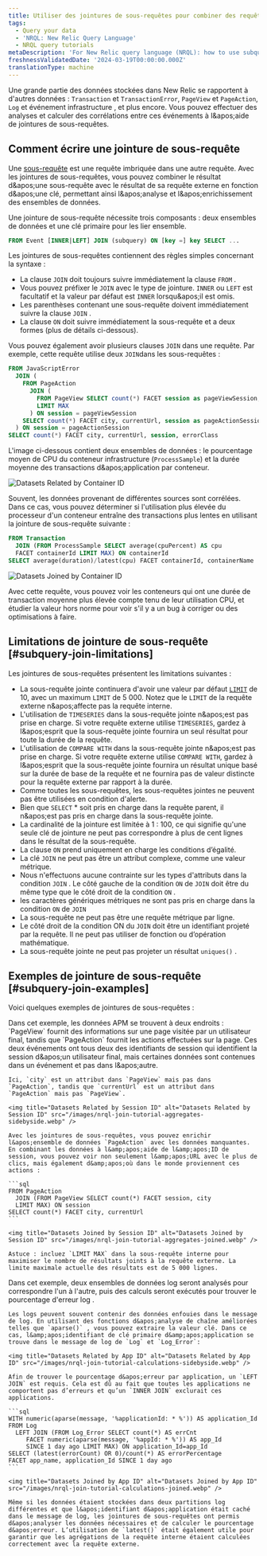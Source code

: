 ```yaml
---
title: Utiliser des jointures de sous-requêtes pour combiner des requêtes
tags:
  - Query your data
  - 'NRQL: New Relic Query Language'
  - NRQL query tutorials
metaDescription: 'For New Relic query language (NRQL): how to use subquery joins.'
freshnessValidatedDate: '2024-03-19T00:00:00.000Z'
translationType: machine
---
```


Une grande partie des données stockées dans New Relic se rapportent à d&apos;autres données : `Transaction` et `TransactionError`, `PageView` et `PageAction`, `Log` et événement infrastructure , et plus encore. Vous pouvez effectuer des analyses et calculer des corrélations entre ces événements à l&amp;apos;aide de jointures de sous-requêtes.

## Comment écrire une jointure de sous-requête

Une [sous-requête](/docs/query-your-data/nrql-new-relic-query-language/get-started/subqueries-in-nrql) est une requête imbriquée dans une autre requête. Avec les jointures de sous-requêtes, vous pouvez combiner le résultat d&amp;apos;une sous-requête avec le résultat de sa requête externe en fonction d&amp;apos;une clé, permettant ainsi l&amp;apos;analyse et l&amp;apos;enrichissement des ensembles de données.

Une jointure de sous-requête nécessite trois composants : deux ensembles de données et une clé primaire pour les lier ensemble.

```sql
FROM Event [INNER|LEFT] JOIN (subquery) ON [key =] key SELECT ...
```

Les jointures de sous-requêtes contiennent des règles simples concernant la syntaxe :

* La clause `JOIN` doit toujours suivre immédiatement la clause `FROM` .
* Vous pouvez préfixer le `JOIN` avec le type de jointure. `INNER` ou `LEFT` est facultatif et la valeur par défaut est `INNER` lorsqu&amp;apos;il est omis.
* Les parenthèses contenant une sous-requête doivent immédiatement suivre la clause `JOIN` .
* La clause `ON` doit suivre immédiatement la sous-requête et a deux formes (plus de détails ci-dessous).

Vous pouvez également avoir plusieurs clauses `JOIN` dans une requête. Par exemple, cette requête utilise deux `JOIN`dans les sous-requêtes :

```sql
FROM JavaScriptError
  JOIN (
    FROM PageAction
      JOIN (
        FROM PageView SELECT count(*) FACET session as pageViewSession, city
        LIMIT MAX
      ) ON session = pageViewSession
    SELECT count(*) FACET city, currentUrl, session as pageActionSession
  ) ON session = pageActionSession
SELECT count(*) FACET city, currentUrl, session, errorClass
```

L&apos;image ci-dessous contient deux ensembles de données : le pourcentage moyen de CPU du conteneur infrastructure (`ProcessSample`) et la durée moyenne des transactions d&amp;apos;application par conteneur.

<img title="Datasets related by container ID" alt="Datasets Related by Container ID" src="/images/nrql-join-tutorial-rows-sidebyside.webp" />

Souvent, les données provenant de différentes sources sont corrélées. Dans ce cas, vous pouvez déterminer si l&apos;utilisation plus élevée du processeur d&apos;un conteneur entraîne des transactions plus lentes en utilisant la jointure de sous-requête suivante :

```sql
FROM Transaction
  JOIN (FROM ProcessSample SELECT average(cpuPercent) AS cpu
  FACET containerId LIMIT MAX) ON containerId
SELECT average(duration)/latest(cpu) FACET containerId, containerName
```

<img title="Datasets Joined by Container ID" alt="Datasets Joined by Container ID" src="/images/nrql-join-tutorial-rows-joined.webp" />

Avec cette requête, vous pouvez voir les conteneurs qui ont une durée de transaction moyenne plus élevée compte tenu de leur utilisation CPU, et étudier la valeur hors norme pour voir s&apos;il y a un bug à corriger ou des optimisations à faire.

## Limitations de jointure de sous-requête [#subquery-join-limitations]

Les jointures de sous-requêtes présentent les limitations suivantes :

* La sous-requête jointe continuera d&apos;avoir une valeur par défaut [`LIMIT`](#sel-limit) de 10, avec un maximum `LIMIT` de 5 000. Notez que le `LIMIT` de la requête externe n&amp;apos;affecte pas la requête interne.
* L&apos;utilisation de `TIMESERIES` dans la sous-requête jointe n&amp;apos;est pas prise en charge. Si votre requête externe utilise `TIMESERIES`, gardez à l&amp;apos;esprit que la sous-requête jointe fournira un seul résultat pour toute la durée de la requête.
* L&apos;utilisation de `COMPARE WITH` dans la sous-requête jointe n&amp;apos;est pas prise en charge. Si votre requête externe utilise `COMPARE WITH`, gardez à l&amp;apos;esprit que la sous-requête jointe fournira un résultat unique basé sur la durée de base de la requête et ne fournira pas de valeur distincte pour la requête externe par rapport à la durée.
* Comme toutes les sous-requêtes, les sous-requêtes jointes ne peuvent pas être utilisées en condition d&apos;alerte.
* Bien que `SELECT` \* soit pris en charge dans la requête parent, il n&amp;apos;est pas pris en charge dans la sous-requête jointe.
* La cardinalité de la jointure est limitée à 1 : 100, ce qui signifie qu&apos;une seule clé de jointure ne peut pas correspondre à plus de cent lignes dans le résultat de la sous-requête.
* La clause `ON` prend uniquement en charge les conditions d’égalité.
* La clé `JOIN` ne peut pas être un attribut complexe, comme une valeur métrique.
* Nous n&apos;effectuons aucune contrainte sur les types d&apos;attributs dans la condition `JOIN` . Le côté gauche de la condition `ON` de `JOIN` doit être du même type que le côté droit de la condition `ON` .
* les caractères génériques métriques ne sont pas pris en charge dans la condition `ON` de `JOIN`
* La sous-requête ne peut pas être une requête métrique par ligne.
* Le côté droit de la condition ON du `JOIN` doit être un identifiant projeté par la requête. Il ne peut pas utiliser de fonction ou d’opération mathématique.
* La sous-requête jointe ne peut pas projeter un résultat `uniques()` .

## Exemples de jointure de sous-requête [#subquery-join-examples]

Voici quelques exemples de jointures de sous-requêtes :

<CollapserGroup>
  <Collapser id="add-missing-data" title="Ajouter les données manquantes">
    Dans cet exemple, les données APM se trouvent à deux endroits : `PageView` fournit des informations sur une page visitée par un utilisateur final, tandis que `PageAction` fournit les actions effectuées sur la page. Ces deux événements ont tous deux des identifiants de session qui identifient la session d&amp;apos;un utilisateur final, mais certaines données sont contenues dans un événement et pas dans l&amp;apos;autre.

    Ici, `city` est un attribut dans `PageView` mais pas dans `PageAction`, tandis que `currentUrl` est un attribut dans `PageAction` mais pas `PageView`.

    <img title="Datasets Related by Session ID" alt="Datasets Related by Session ID" src="/images/nrql-join-tutorial-aggregates-sidebyside.webp" />

    Avec les jointures de sous-requêtes, vous pouvez enrichir l&apos;ensemble de données `PageAction` avec les données manquantes. En combinant les données à l&amp;apos;aide de l&amp;apos;ID de session, vous pouvez voir non seulement l&amp;apos;URL avec le plus de clics, mais également d&amp;apos;où dans le monde proviennent ces actions :

    ```sql
    FROM PageAction
      JOIN (FROM PageView SELECT count(*) FACET session, city
      LIMIT MAX) ON session
    SELECT count(*) FACET city, currentUrl
    ```

    <img title="Datasets Joined by Session ID" alt="Datasets Joined by Session ID" src="/images/nrql-join-tutorial-aggregates-joined.webp" />

    Astuce : incluez `LIMIT MAX` dans la sous-requête interne pour maximiser le nombre de résultats joints à la requête externe. La limite maximale actuelle des résultats est de 5 000 lignes.
  </Collapser>

  <Collapser id="calculations-across-datasets" title="Calculs sur plusieurs ensembles de données">
    Dans cet exemple, deux ensembles de données log seront analysés pour correspondre l&apos;un à l&apos;autre, puis des calculs seront exécutés pour trouver le pourcentage d&apos;erreur log .

    Les logs peuvent souvent contenir des données enfouies dans le message de log. En utilisant des fonctions d&apos;analyse de chaîne améliorées telles que `aparse()` , vous pouvez extraire la valeur clé. Dans ce cas, l&amp;apos;identifiant de clé primaire d&amp;apos;application se trouve dans le message de log de `Log` et `Log_Error`:

    <img title="Datasets Related by App ID" alt="Datasets Related by App ID" src="/images/nrql-join-tutorial-calculations-sidebyside.webp" />

    Afin de trouver le pourcentage d&apos;erreur par application, un `LEFT JOIN` est requis. Cela est dû au fait que toutes les applications ne comportent pas d’erreurs et qu’un `INNER JOIN` exclurait ces applications.

    ```sql
    WITH numeric(aparse(message, '%applicationId: * %')) AS application_Id
    FROM Log
      LEFT JOIN (FROM Log_Error SELECT count(*) AS errCnt
         FACET numeric(aparse(message, '%appId: * %')) AS app_Id
         SINCE 1 day ago LIMIT MAX) ON application_Id=app_Id
    SELECT (latest(errorCount) OR 0)/count(*) AS errorPercentage
    FACET app_name, application_Id SINCE 1 day ago
    ```

    <img title="Datasets Joined by App ID" alt="Datasets Joined by App ID" src="/images/nrql-join-tutorial-calculations-joined.webp" />

    Même si les données étaient stockées dans deux partitions log différentes et que l&apos;identifiant d&apos;application était caché dans le message de log, les jointures de sous-requêtes ont permis d&apos;analyser les données nécessaires et de calculer le pourcentage d&apos;erreur. L’utilisation de `latest()` était également utile pour garantir que les agrégations de la requête interne étaient calculées correctement avec la requête externe.
  </Collapser>
</CollapserGroup>